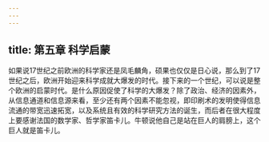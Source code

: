 ```yaml
---
---
---
```

title: 第五章 科学启蒙
---




如果说17世纪之前欧洲的科学家还是凤毛麟角，硕果也仅仅是日心说，那么到了17世纪之后，欧洲开始迎来科学成就大爆发的时代。接下来的一个世纪，可以说是整个欧洲的启蒙时代。是什么原因促使了科学的大爆发？除了政治、经济的因素外，从信息通道和信息源来看，至少还有两个因素不能忽视，即印刷术的发明使得信息流通的带宽迅速拓宽，以及系统且有效的科学研究方法的诞生，而后者在很大程度上要感谢法国的数学家、哲学家笛卡儿。牛顿说他自己是站在巨人的肩膀上，这个巨人就是笛卡儿。